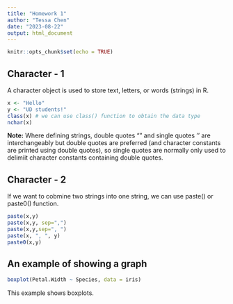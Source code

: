 ```yaml
---
title: "Homework 1"
author: "Tessa Chen"
date: "2023-08-22"
output: html_document
---
```


```r
knitr::opts_chunk$set(echo = TRUE)
```

## Character - 1

A character object is used to store text, letters, or words (strings) in R.

```r
x <- "Hello"
y <- "UD students!"
class(x) # we can use class() function to obtain the data type
nchar(x)
```

**Note:** Where defining strings, double quotes "" and single quotes '' are interchangeably but double quotes are preferred (and character constants are printed using double quotes), so single quotes are normally only used to delimiit character constants containing double quotes. 

## Character - 2

If we want to cobmine two strings into one string, we can use paste() or paste0() function. 

```r
paste(x,y)
paste(x,y, sep=",")
paste(x,y,sep=", ")
paste(x, ", ", y)
paste0(x,y)
```

## An example of showing a graph

```r
boxplot(Petal.Width ~ Species, data = iris)
```
This example shows boxplots.